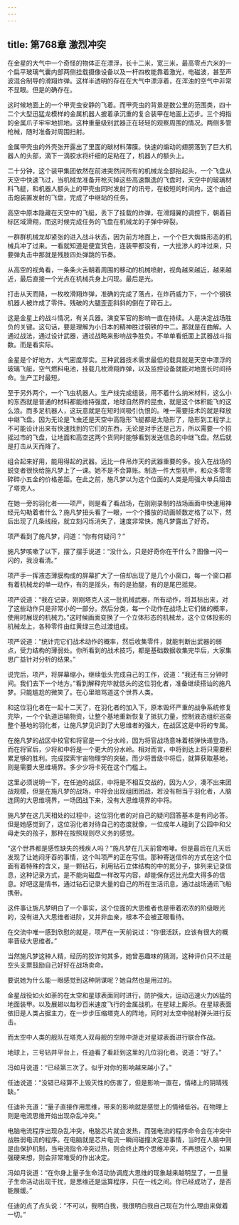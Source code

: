 ```yaml
---
---
---
```

title: 第768章 激烈冲突
---



在金星的大气中一个奇怪的物体正在漂浮，长十二米，宽三米，最高零点六米的一个扁平玻璃气囊内部两侧挂载摄像设备以及一杆四枚能靠着激光，电磁波，甚至声波混合制导的滑翔炸弹。这样半透明的存在在大气中漂浮着，在浑浊的空气中非常不显眼。但是的确存在。

这时候地面上的一个甲壳虫安静的飞着。而甲壳虫的背景是数公里的范围类，四十二个大型迅猛龙模样的金属机器人披着承沉重的复合装甲在地面上迈步。三个拇指的金属爪子牢牢地抓地。这种重量级别武器正在轻轻的观察周围的情况。两侧多管枪械，随时准备对周围扫射。

金属甲壳虫的外壳张开露出了里面的碳材料薄膜。快速的煽动的翅膀落到了巨大机器人的头部，滴下一滴胶水将纤细的足粘在了，机器人的额头上。

二十分钟，这个装甲集团依然在前进突然间所有的机械龙全部抬起头，一个飞盘从天空中快速飞过，当机械龙准备开枪灭掉这些高速飘逸的飞盘时，天空中的玻璃材料飞艇，和机器人额头上的甲壳虫同时发射了的讯号，在极短的时间内，这个由迫击炮装置发射的飞盘，完成了中继站的任务。

高空中原本隐藏在天空中的飞艇，丢下了挂载的炸弹，在滑翔翼的调控下，朝着目标区域滑翔，而这时候完成任务的飞盘在机械龙的子弹中碎裂。

一群群机械龙却紧张的进入战斗状态，因为前方地面上，一个个巨大蜘蛛形态的机械兵冲了过来。一看就知道是便宜货色，连装甲都没有，一大批渗人的冲过来，只要弹丸击中那就是残肢四处弹跳的节奏。

从高空的视角看，一条条火舌朝着周围的移动的机械喷射，视角越来越近，越来越近，最后直接一个光点在机械兵身上闪现。最后是光。

打击从天而降，一枚枚滑翔炸弹，准确的完成了落点，在炸药威力下，一个个钢铁机器人被炸成了零件。残破的大腿歪歪斜斜的倒在了碎石上。

这是金星上的战斗情况，有关兵器。演变军官的影响一直在持续。人是决定战场胜负的关键。这句话，要是理解为小日本的精神胜过钢铁的中二。那就是在曲解。人通过战法，通过设计武器，通过战略来影响战争胜负。不单单看纸面上武器战斗指数。而是看实际。

金星是个好地方，大气密度厚实。三种武器技术需求最低的载具就是天空中漂浮的玻璃飞艇，空气燃料电池，挂载几枚滑翔炸弹，以及监控设备就能对地面长时间待命。生产工时最短。

至于另外两个，一个飞虫机器人。生产线完成组装，用不着什么纳米材料，这么小的东西就是普通的材料都能维持强度，地球自然界的昆虫，就是这个体积能飞的这么浪。而多足机器人，这玩意就是在短时间吸引仇恨的。唯一需要技术的就是释放中继飞盘。因为无论是飞虫还是天空中高隐形飞艇都是太隐形了，隐形到工程学上不可能设计出来有快速找到的它们的东西，无论是对手还是己方，所以需要一个招摇过市的飞盘，让地面和高空这两个货同时能够看到发送信息的中继飞盘。然后就是打击从天而降了。

组合起来好用，能用得起的武器。远比一件吊炸天的武器重要的多。投入在战场的蜕变者很快给施凡梦上了一课。她不是不会算账。制造一件大型机甲，和众多零零碎碎小五金的价格差距。在此之前，施凡梦以为这个位面的人类是用强大单兵阻击了塔克人。

在她一旁的羽化者——项严，则是看了看战场，在刚刚录制的战场画面中快速用神经元勾勒着者什么？施凡梦扭头看了一眼，一个个播放的动画帧数定格了以下，然后出现了几条线段，就立刻闪烁消失了，速度非常快，施凡梦露出了好奇。

项严看到了施凡梦，问道：“你有何疑问？”

施凡梦咳嗽了以下，摆了摆手说道：“没什么，只是好奇你在干什么？图像一闪一闪的，我没看清。”

项严手一挥液态薄膜构成的屏幕扩大了一倍却出现了是几个小窗口，每一个窗口都有着机械龙的单一动作，有的是摇头，有的是抬腿，有的是尾巴摇晃。

项严说道：“我在记录，刚刚塔克人这一批机械武器，所有动作，将其标出来，对了这些动作只是非常小的一部分。然后分类，每一个动作在战场上它们做的概率，使用时展现的机械力。”这时候画面变换了一个立体形态的机械龙，这个立体投影的机械龙上，各种零件由红黄绿三色过渡组成。

项严说道：“统计完它们战术动作的概率，然后收集零件，就能判断出武器的弱点，受力结构的薄弱处。你所看到的战术技巧，都是基础数据收集完毕后，大家集思广益针对分析的结果。”

说完后，项严，将屏幕缩小，继续低头完成自己的工作，说道：“我还有三分钟时间。我们去下一个地方。”看到解释完毕就低头的这位羽化者，准备继续搭讪的施凡梦。只能尴尬的微笑了。在心里暗骂道这个世界人类。

和这位羽化者在一起十二天了，在羽化者的加入下，原本毁坏严重的战争系统修复完毕，一个个轨道运输物资，让整个基地重新恢复了抵抗力量，控制液态组织巡查整个基地的羽化者，让施凡梦见识到了大思维者的强大，在战区这是中将的专属。

在施凡梦的战区中校官和将官是一个分水岭，因为将官战场意味着核弹快递登场，而在将官后，少将和中将是一个更大的分水岭。相对而言，中将到达上将只需要积累足够的胜利。完成探索宇宙物理学的突破。而少将晋级中将后，就算获取基地，则是需要大思维境界。多少少将卡死在这个门槛上。

这里必须说明一下，在任迪的战区，中将是不相互交战的，因为人少，凑不出来团战规模，但是在施凡梦的战场，中将会出现组团团战，若没有相当于羽化者，人脑连网的大思维境界，一场团战下来，没有大思维境界的中将。

施凡梦在这几天相处的过程中，这位羽化者的对自己的疑问回答基本是有问必答。但是她感觉到了，这位羽化者对待自己的态度就像，一位成年人碰到了公园中和父母走失的孩子，那种在按照规则尽义务的感觉。

“这个世界都是感性缺失的残疾人吗？”施凡梦在几天前曾咆哮。但是最后在几天后发现了让她闷牙吞的事情，这个叫项严的正在写信。那种寄送信件的方式在这个位面有着特殊的含义，是一颗钻石，利用钻石立体结构的中的氮分子，排列来记录信息，这种记录方式，是不能向磁盘一样改写内容，却能保存远比光盘大得多的信息。好吧这是情书，通过钻石记录大量的自己的所在生活讯息，通过战场通讯飞船携带。

这件事让施凡梦明白了一个事实，这个位面的大思维者也是带着浓浓的阶级眼光的，没有进入大思维者进阶，又并非血亲，根本不会被正眼看待。

在交流中唯一感到欣慰的就是，项严在一天前说过：“你很活跃，应该有很大的概率晋级大思维者。”

当然施凡梦这种人精，经历的狡诈何其多，她曾恶趣味的猜测，这种评价只不过是空头支票鼓励自己好好在战场卖命。

要说她为什么能一眼感觉到这种阴谋呢？她自然也是用过的。

金星战役如火如荼的在太空和星球表面同时进行，防护强大，运动迅速火力凶猛的地面装甲。以及展翅以每秒百米速度飞行的金属战机，在星球上厮杀。在星球表面依旧是人类占据主力，在一步步压缩塔克人的阵地，同时对太空中抛射弹头进行反击。

而太空中人类的舰队在塔克人双母舰的空隙中游走对星球表面进行联合作战。

地球上，三号钻井平台上，任迪看了看赶到这里的几位羽化者。说道：“好了。”

冯如月说道：“已经第三次了。似乎对你的影响越来越小了。”

任迪说道：“没错已经算不上毁灭性的伤害了，但是影响一直在，情绪上的阴晴残缺。”

任迪补充道：“量子直接作用思维，带来的影响就是感觉上的情绪低谷。在物理上则是电流思维开始出现杂乱冲突。”

电脑电流程序出现杂乱冲突，电脑芯片就会发热，而强电流的程序命令会在冲突中战胜弱电流的程序。在电脑就是芯片电流一瞬间碰撞决定是事情，当时在人脑中则是由保护机制，当电流指令冲突过热，则会终止两个思维冲突，不再想这个，如果强硬来想，则会非常难受的作出决定。

冯如月说道：“在你身上量子生命活动协调庞大思维的现象越来越明显了，一旦量子生命活动出现干扰，是思维还是运算程序，只在一线之间。你已经成功了，是否能展缓。”

任迪的点了点头说：“不可以，我明白我，我很明白我自己现在为什么理由来做着一切。”